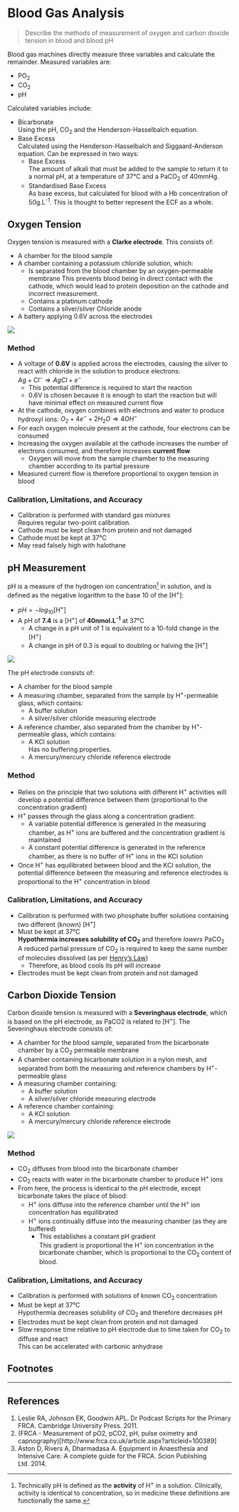 # Blood Gas Analysis

> Describe the methods of measurement of oxygen and carbon dioxide tension in blood and blood pH

Blood gas machines directly measure three variables and calculate the remainder. Measured variables are:

* PO~2~
* CO~2~
* pH

Calculated variables include:

* Bicarbonate\
Using the pH, CO~2~ and the Henderson-Hasselbalch equation.\
* Base Excess\
Calculated using the Henderson-Hasselbalch and Siggaard-Anderson equation. Can be expressed in two ways:
  * Base Excess\
  The amount of alkali that must be added to the sample to return it to a normal pH, at a temperature of 37°C and a PaCO~2~ of 40mmHg.
  * Standardised Base Excess\
  As base excess, but calculated for blood with a Hb concentration of 50g.L^-1^. This is thought to better represent the ECF as a whole.

## Oxygen Tension{#clarke}

Oxygen tension is measured with a **Clarke electrode**. This consists of:

* A chamber for the blood sample\
* A chamber containing a potassium chloride solution, which:
  * Is separated from the blood chamber by an oxygen-permeable membrane 
  This prevents blood being in direct contact with the cathode, which would lead to protein deposition on the cathode and incorrect measurement.
  * Contains a platinum cathode
  * Contains a silver/silver Chloride anode
* A battery applying 0.6V across the electrodes

<img src="/resources/clark-electrode.svg">

### Method

* A voltage of **0.6V** is applied across the electrodes, causing the silver to react with chloride in the solution to produce electrons:\
$Ag + Cl^- \Rightarrow AgCl + e^-$
  * This potential difference is required to start the reaction
  * 0.6V is chosen because it is enough to start the reaction but will have minimal effect on measured current flow 
* At the cathode, oxygen combines with electrons and water to produce hydroxyl ions: $O_2 + 4e^- + 2H_2O \Rightarrow 4OH^-$
* For each oxygen molecule present at the cathode, four electrons can be consumed
* Increasing the oxygen available at the cathode increases the number of electrons consumed, and therefore increases **current flow**
  * Oxygen will move from the sample chamber to the measuring chamber according to its partial pressure
* Measured current flow is therefore proportional to oxygen tension in blood

### Calibration, Limitations, and Accuracy

* Calibration is performed with standard gas mixtures\
Requires regular two-point calibration.
* Cathode must be kept clean from protein and not damaged
* Cathode must be kept at 37°C
* May read falsely high with halothane

## pH Measurement{#ph}

pH is a measure of the hydrogen ion concentration[^1] in solution, and is defined as the negative logarithm to the base 10 of the [H^+^]:

* $pH = -log_{10}[H^+]$
* A pH of **7.4** is a [H^+^] of **40nmol.L^-1^** at 37°C
  *  A change in a pH unit of 1 is equivalent to a 10-fold change in the [H^+^]
  *  A change in pH of 0.3 is equal to doubling or halving the [H^+^]

<img src="/resources/ph-electrode.svg">

The pH electrode consists of:

* A chamber for the blood sample
* A measuring chamber, separated from the sample by H^+^-permeable glass, which contains:
  * A buffer solution
  * A silver/silver chloride measuring electrode
* A reference chamber, also separated from the chamber by H^+^-permeable glass, which contains:
  * A KCl solution\
  Has no buffering properties.
  * A mercury/mercury chloride reference electrode

### Method

* Relies on the principle that two solutions with different H^+^ activities will develop a potential difference between them (proportional to the concentration gradient) 
* H^+^ passes through the glass along a concentration gradient:
  * A variable potential difference is generated in the measuring chamber, as H^+^ ions are buffered and the concentration gradient is maintained\
  * A constant potential difference is generated in the reference chamber, as there is no buffer of H^+^ ions in the KCl solution
* Once H^+^ has equilibrated between blood and the KCl solution, the potential difference between the measuring and reference electrodes is proportional to the H^+^ concentration in blood


### Calibration, Limitations, and Accuracy

* Calibration is performed with two phosphate buffer solutions containing two different (known) [H^+^]
* Must be kept at 37°C\
    **Hypothermia increases solubility of CO~2~** and therefore *lowers* PaCO~2~\
    A reduced partial pressure of CO~2~ is required to keep the same number of molecules dissolved (as per [Henry's Law](laws.md#gas))
    * Therefore, as blood cools its pH will increase
* Electrodes must be kept clean from protein and not damaged

## Carbon Dioxide Tension{#sever}

Carbon dioxide tension is measured with a **Severinghaus electrode**, which is based on the pH electrode, as PaCO2 is related to [H^+^]. The Severinghaus electrode consists of:

* A chamber for the blood sample, separated from the bicarbonate chamber by a CO~2~ permeable membrane
* A chamber containing bicarbonate solution in a nylon mesh, and separated from both the measuring and reference chambers by H^+^-permeable glass
* A measuring chamber containing:
  * A buffer solution
  * A silver/silver chloride measuring electrode
* A  reference chamber containing:
  * A KCl solution
  * A mercury/mercury chloride reference electrode

<img src="/resources/severinghaus.svg">

### Method

* CO~2~ diffuses from blood into the bicarbonate chamber
* CO~2~ reacts with water in the bicarbonate chamber to produce H^+^ ions
* From here, the process is identical to the pH electrode, except bicarbonate takes the place of blood:
  * H^+^ ions diffuse into the reference chamber until the H^+^ ion concentration has equilibrated
  * H^+^ ions continually diffuse into the measuring chamber (as they are buffered)\
    * This establishes a constant pH gradient\
    This gradient is proportional the H^+^ ion concentration in the bicarbonate chamber, which is proportional to the CO~2~ content of blood.

### Calibration, Limitations, and Accuracy

* Calibration is performed with solutions of known CO~2~ concentration
* Must be kept at 37°C\
    Hypothermia decreases solubility of CO~2~ and therefore decreases pH 
* Electrodes must be kept clean from protein and not damaged
* Slow response time relative to pH electrode due to time taken for CO~2~ to diffuse and react\
This can be accelerated with carbonic anhydrase


## Footnotes

[^1]: Technically pH is defined as the **activity** of H^+^ in a solution. Clinically, activity is identical to concentration, so in medicine these definitions are functionally the same.


---
## References

1. Leslie RA, Johnson EK, Goodwin APL. Dr Podcast Scripts for the Primary FRCA. Cambridge University Press. 2011.
2. (FRCA - Measurement of pO2, pCO2, pH, pulse oximetry and capnography)[http://www.frca.co.uk/article.aspx?articleid=100389]
3. Aston D, Rivers A, Dharmadasa A. Equipment in Anaesthesia and Intensive Care: A complete guide for the FRCA. Scion Publishing Ltd. 2014.
